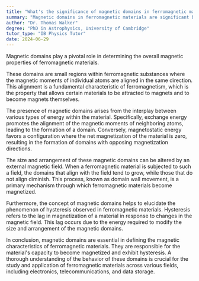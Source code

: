 ```yaml
---
title: "What's the significance of magnetic domains in ferromagnetic materials?"
summary: "Magnetic domains in ferromagnetic materials are significant because they determine the material's overall magnetic properties."
author: "Dr. Thomas Walker"
degree: "PhD in Astrophysics, University of Cambridge"
tutor_type: "IB Physics Tutor"
date: 2024-06-29
---
```


Magnetic domains play a pivotal role in determining the overall magnetic properties of ferromagnetic materials.

These domains are small regions within ferromagnetic substances where the magnetic moments of individual atoms are aligned in the same direction. This alignment is a fundamental characteristic of ferromagnetism, which is the property that allows certain materials to be attracted to magnets and to become magnets themselves.

The presence of magnetic domains arises from the interplay between various types of energy within the material. Specifically, exchange energy promotes the alignment of the magnetic moments of neighboring atoms, leading to the formation of a domain. Conversely, magnetostatic energy favors a configuration where the net magnetization of the material is zero, resulting in the formation of domains with opposing magnetization directions.

The size and arrangement of these magnetic domains can be altered by an external magnetic field. When a ferromagnetic material is subjected to such a field, the domains that align with the field tend to grow, while those that do not align diminish. This process, known as domain wall movement, is a primary mechanism through which ferromagnetic materials become magnetized.

Furthermore, the concept of magnetic domains helps to elucidate the phenomenon of hysteresis observed in ferromagnetic materials. Hysteresis refers to the lag in magnetization of a material in response to changes in the magnetic field. This lag occurs due to the energy required to modify the size and arrangement of the magnetic domains.

In conclusion, magnetic domains are essential in defining the magnetic characteristics of ferromagnetic materials. They are responsible for the material's capacity to become magnetized and exhibit hysteresis. A thorough understanding of the behavior of these domains is crucial for the study and application of ferromagnetic materials across various fields, including electronics, telecommunications, and data storage.
    